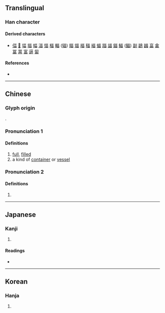{{character info/new}}
==Translingual==

===Han character===
{{Han char|rn=102|rad=田|as=04|sn=9|four=|canj=MRW|ids=⿱𠮛田}}

====Derived characters====
* [[偪]] [[𠸢]] [[堛]] [[揊]] [[幅]] [[湢]] [[愊]] [[楅]] [[輻]] ([[辐]]) [[腷]] [[煏]] [[福]] [[稫]] [[褔]] [[蝠]] [[踾]] [[諨]] [[鍢]] [[鰏]] ([[鲾]]) [[副]] [[鶝]] [[疈]] [[畗]] [[畣]] [[冨]] [[葍]] [[富]] [[逼]] [[匐]]

====References====
* {{Han ref|kx=0760.330|dkj=21787|dj=1170.160|hdz=42531.140|uh=7550}}

----

==Chinese==
{{zh-forms}}

===Glyph origin===
{{Han etym}}
{{liushu|p}}.

===Pronunciation 1===
{{zh-pron
|m=fú
|c=fuk6
|mc=y
|oc=y
|ma=
|cat=
}}

====Definitions====
{{zh-hanzi}} {{lb|zh|obsolete}}

# [[full]], [[fill]]ed
# a kind of [[container]] or [[vessel]]

===Pronunciation 2===
{{zh-pron
|m=fú
|c=fuk1
}}

====Definitions====
{{zh-hanzi}} {{lb|zh|obsolete}}

# {{zh-alt-form|幅|tr=-|[[width]] of [[cloth]]}}

----

==Japanese==

===Kanji===
{{ja-kanji|grade=|rs=田04}}

# {{defn|lang=ja|sort=田04}}

====Readings====
* {{ja-readings|on=[[ふく]] (fuku), [[ぶく]] (buku), [[ひょく]] (hyoku), [[ひき]] (hiki)|kun=}}

----

==Korean==

===Hanja===
{{ko-hanja|hangeul=복|eumhun=|rv=bok|mr=pok|y=pok}}

# {{defn|lang=ko|sort=田04}}